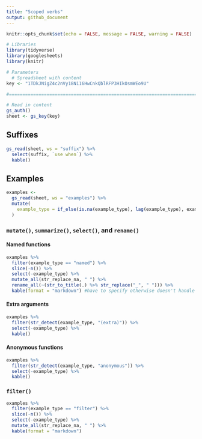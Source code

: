 ```yaml
---
title: "Scoped verbs"
output: github_document
---
```


```r
knitr::opts_chunk$set(echo = FALSE, message = FALSE, warning = FALSE)
```

```r
# Libraries
library(tidyverse)
library(googlesheets)
library(knitr)

# Parameters
  # Spreadsheet with content
key <- "1TDkJNigZ4c2nVy18N116HwCnkQblRFP3HIkOsmWEo9U"

#===============================================================================

# Read in content
gs_auth()
sheet <- gs_key(key)
```

## Suffixes

```r
gs_read(sheet, ws = "suffix") %>% 
  select(suffix, `use when`) %>% 
  kable() 
```

## Examples

```r
examples <-
  gs_read(sheet, ws = "examples") %>% 
  mutate(
    example_type = if_else(is.na(example_type), lag(example_type), example_type)
  )
```

### `mutate()`, `summarize()`, `select()`, and `rename()`

#### Named functions

```r
examples %>% 
  filter(example_type == "named") %>% 
  slice(-n()) %>% 
  select(-example_type) %>% 
  mutate_all(str_replace_na, " ") %>% 
  rename_all(~(str_to_title(.) %>% str_replace("_", " "))) %>% 
  kable(format = "markdown") #have to specify otherwise doesn't handle empty rows well
```

#### Extra arguments

```r
examples %>%
  filter(str_detect(example_type, "(extra)")) %>%
  select(-example_type) %>% 
  kable()
```

#### Anonymous functions

```r
examples %>% 
  filter(str_detect(example_type, "anonymous")) %>% 
  select(-example_type) %>% 
  kable()
```

### `filter()`

```r
examples %>% 
  filter(example_type == "filter") %>% 
  slice(-n()) %>% 
  select(-example_type) %>% 
  mutate_all(str_replace_na, " ") %>% 
  kable(format = "markdown")
```

